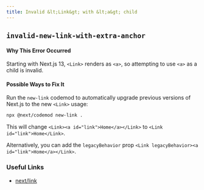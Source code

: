 ```yaml
---
title: Invalid &lt;Link&gt; with &lt;a&gt; child
---
```


## `invalid-new-link-with-extra-anchor`

#### Why This Error Occurred

Starting with Next.js 13, `<Link>` renders as `<a>`, so attempting to use `<a>` as a child is invalid.

#### Possible Ways to Fix It

Run the `new-link` codemod to automatically upgrade previous versions of Next.js to the new `<Link>` usage:

```sh
npx @next/codemod new-link .
```

This will change `<Link><a id="link">Home</a></Link>` to `<Link id="link">Home</Link>`.

Alternatively, you can add the `legacyBehavior` prop `<Link legacyBehavior><a id="link">Home</a></Link>`.

### Useful Links

- [next/link](https://nextjs.org/docs/api-reference/next/link)
